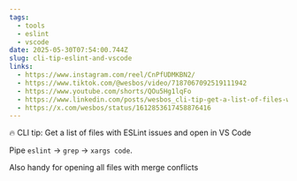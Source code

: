```yaml
---
tags:
  - tools
  - eslint
  - vscode
date: 2025-05-30T07:54:00.744Z
slug: cli-tip-eslint-and-vscode
links:
  - https://www.instagram.com/reel/CnPfUDMKBN2/
  - https://www.tiktok.com/@wesbos/video/7187067092519111942
  - https://www.youtube.com/shorts/QOu5Hg1lqFo
  - https://www.linkedin.com/posts/wesbos_cli-tip-get-a-list-of-files-with-eslint-activity-7018619903364534272-cDGF
  - https://x.com/wesbos/status/1612853617458876416
---
```


🔥 CLI tip: Get a list of files with ESLint issues and open in VS Code

Pipe `eslint` → `grep` → `xargs code`.

Also handy for opening all files with merge conflicts
